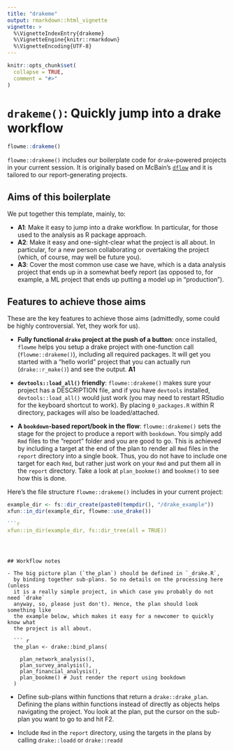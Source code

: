 ```yaml
---
title: "drakeme"
output: rmarkdown::html_vignette
vignette: >
  %\VignetteIndexEntry{drakeme}
  %\VignetteEngine{knitr::rmarkdown}
  %\VignetteEncoding{UTF-8}
---
```


```r
knitr::opts_chunk$set(
  collapse = TRUE,
  comment = "#>"
)
```

# `drakeme()`: Quickly jump into a drake workflow

``` r
flowme::drakeme()
```

`flowme::drakeme()` includes our boilerplate code for `drake`-powered projects 
in your current session. It is originally based on McBain's
[`dflow`](https://github.com/MilesMcBain/dflow) and it is tailored to our
report-generating projects.

## Aims of this boilerplate

We put together this template, mainly, to:

- **A1**: Make it easy to jump into a drake workflow. In particular, for those 
  used to the analysis as R package approach.
- **A2**: Make it easy and one-sight-clear what the project is all about. 
  In particular, for a new person collaborating or overtaking the project 
  (which, of course, may well be future you).
- **A3**: Cover the most common use case we have, which is a data analysis 
  project that ends up in a somewhat beefy report (as opposed to, for example, 
  a ML project that ends up putting a model up in "production").

## Features to achieve those aims

These are the key features to achieve those aims (admittedly, some 
could be highly controversial. Yet, they work for us).

- **Fully functional `drake` project at the push of a button**: once installed, 
  `flowme` helps you setup a drake project with one-function call 
  (`flowme::drakeme()`), including all required packages.
  It will get you started with a "hello world" project that you can actually 
  run (`drake::r_make()`) and see the output. **A1**

- **`devtools::load_all()` friendly**: `flowme::drakeme()` makes sure your 
  project has a DESCRIPTION file, and if you have `devtools` installed,
  `devtools::load_all()` would just work (you may need to restart RStudio for
  the keyboard shortcut to work). By placing `0_packages.R` within R directory,
  packages will also be loaded/attached.
  
- **A `bookdown`-based report/book in the flow**: `flowme::drakeme()` sets the
  stage for the project to produce a report with `bookdown`. You simply add
  `Rmd` files to the "report" folder and you are good to go. This is achieved by 
  including a target at the end of the plan to render all `Rmd` files in the 
  `report` directory into a single book. Thus, you do not have to include one 
  target for each `Rmd`, but rather just work on your `Rmd` and put them all 
  in the `report` directory. Take a look at `plan_bookme()` and `bookme()` to 
  see how this is done.

Here's the file structure `flowme::drakeme()` includes in your current project:

```r
example_dir <- fs::dir_create(paste0(tempdir(), "/drake_example"))
xfun::in_dir(example_dir, flowme::use_drake())
```

``` r
```r
xfun::in_dir(example_dir, fs::dir_tree(all = TRUE))
```
```



## Workflow notes

- The big picture plan (`the_plan`) should be defined in `_drake.R`,
  by binding together sub-plans. So no details on the processing here (unless
  it is a really simple project, in which case you probably do not need `drake` 
  anyway, so, please just don't). Hence, the plan should look something like 
  the example below, which makes it easy for a newcomer to quickly know what 
  the project is all about.
  
  ``` r
  the_plan <- drake::bind_plans(
  
    plan_network_analysis(),
    plan_survey_analysis(),
    plan_financial_analysis(),
    plan_bookme() # Just render the report using bookdown
  )
  ```
  
- Define sub-plans within functions that return a `drake::drake_plan`. 
  Defining the plans within functions instead of directly as objects helps 
  navigating the project. You look at the plan, put the cursor on the sub-plan 
  you want to go to and hit F2.
  
- Include `Rmd` in the `report` directory, using the targets in the plans by 
  calling `drake::loadd` or `drake::readd`
